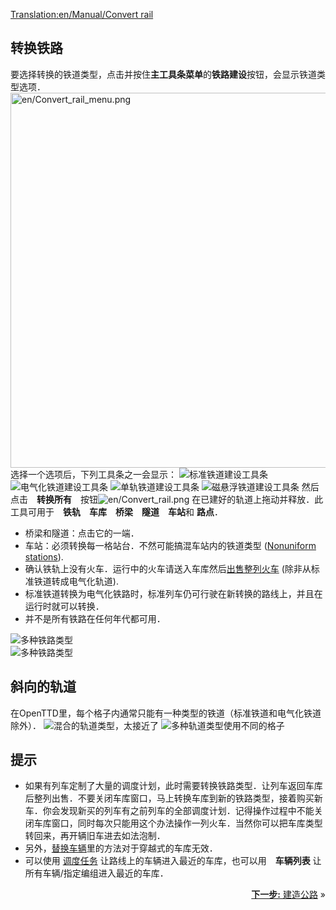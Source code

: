[[Translation:en/Manual/Convert rail]]
{{zh/教程}}
==转换铁路==
要选择转换的铁道类型，点击并按住'''主工具条菜单'''的'''铁路建设'''按钮，会显示铁道类型选项．
[[File:en/Convert rail menu.png|600px]]<br/>
选择一个选项后，下列工具条之一会显示：
[[File:en/Railroad Construction.png|none|frame|标准铁道建设工具条]]
[[File:en/Electrified Railway Construction.png|none|frame|电气化铁道建设工具条]]
[[File:en/Monorail Construction.png|none|frame|单轨铁道建设工具条]]
[[File:en/Maglev Construction.png|none|frame|磁悬浮铁道建设工具条]]
然后点击　'''转换所有'''　按钮[[File:en/Convert rail.png]] 在已建好的轨道上拖动并释放．此工具可用于　'''铁轨'''　'''车库'''　'''桥梁'''　'''隧道'''　'''车站'''和 '''路点'''．
*桥梁和隧道：点击它的一端．
*车站：必须转换每一格站台．不然可能搞混车站内的铁道类型 ([[en/Archive/Manual/Settings/Nonuniform stations|Nonuniform stations]]).
*确认铁轨上没有火车．运行中的火车请送入车库然后[[en/Manual/Sell entire train|出售整列火车]] (除非从标准铁道转成电气化轨道).
*标准铁道转换为电气化铁路时，标准列车仍可行驶在新转换的路线上，并且在运行时就可以转换．
*并不是所有铁路在任何年代都可用．
[[File:en/Convert rail tunnel.png|none|frame|多种铁路类型]]<br/>
[[File:en/Convert station.png|none|frame|多种铁路类型]]

==斜向的轨道==
在OpenTTD里，每个格子内通常只能有一种类型的铁道（标准铁道和电气化铁道除外）．
[[File:en/Convert rail close.png|left|frame|混合的轨道类型，太接近了]]
[[File:en/Convert rail good.png|none|frame|多种轨道类型使用不同的格子]]

==提示==
* 如果有列车定制了大量的调度计划，此时需要转换铁路类型．让列车返回车库后整列出售．不要关闭车库窗口，马上转换车库到新的铁路类型，接着购买新车．你会发现新买的列车有之前列车的全部调度计划．记得操作过程中不能关闭车库窗口，同时每次只能用这个办法操作一列火车．当然你可以把车库类型转回来，再开辆旧车进去如法泡制．
*另外，[[zh/Manual/教程/替换车辆|替换车辆]]里的方法对于穿越式的车库无效．
*可以使用 [[zh/Manual/教程/调度任务|调度任务]] 让路线上的车辆进入最近的车库，也可以用　'''车辆列表''' 让所有车辆/指定编组进入最近的车库．

<span style="float: right">[[zh/Manual/教程/建造公路|'''下一步:''' 建造公路]] &raquo;</span>
